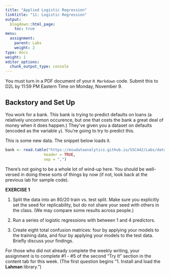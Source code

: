 ```yaml
---
title: "Applied Logistic Regression"
linktitle: "11: Logistic Regression"
output:
  blogdown::html_page:
    toc: true
menu:
  assignment:
    parent: Labs
    weight: 2
type: docs
weight: 1
editor_options:
  chunk_output_type: console
---
```


:::fyi

You must turn in a PDF document of your `R Markdown` code. Submit this to D2L by 11:59 PM Eastern Time on Monday, November 9.

:::

## Backstory and Set Up
You work for a bank. This bank is trying to predict defaults on loans (a relatively uncommon occurence, but one that costs the bank a great deal of money when it does happen.) They've given you a dataset on defaults (encoded as the variable `y`). You're going to try to predict this.

This is some new data. The snippet below loads it.

```r

bank <- read.table("https://msudataanalytics.github.io/SSC442/Labs/data/bank.csv",
                 header = TRUE,
                 sep = ",")
```

There's not going to be a whole lot of wind-up here. You should be well-versed in doing these sorts of things by now (if not, look back at the previous lab for sample code).

:::fyi

__EXERCISE 1__

1. Split the data into an 80/20 train vs. test split. Make sure you explicitly set the seed for replicability, but do not share your seed with others in the class. (We may compare some results across people.)

2. Run a series of logistic regressions with between 1 and 4 predictors.

3. Create eight total confusion matrices: four by applying your models to the training data, and four by applying your models to the test data. Briefly discuss your findings.

:::


For those who did not already complete the weekly writing, your assignment is to complete \#1 - \#5 of the second "Try It" section in the content tab for this week. (The first question begins "1. Install and load the __Lahman__ library.")
